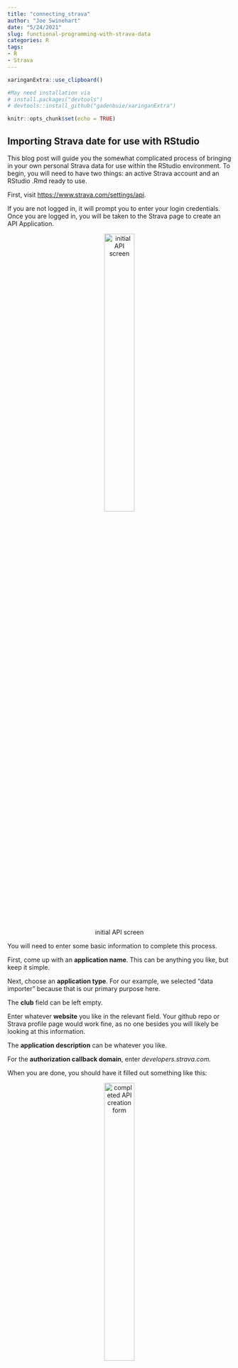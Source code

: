 ```yaml
---
title: "connecting_strava"
author: "Joe Swinehart"
date: "5/24/2021"
slug: functional-programming-with-strava-data
categories: R
tags:
- R
- Strava
---
```


```r
xaringanExtra::use_clipboard()

#May need installation via 
# install.packages("devtools")
# devtools::install_github("gadenbuie/xaringanExtra")
```

```r
knitr::opts_chunk$set(echo = TRUE)
```

## Importing Strava date for use with RStudio

This blog post will guide you the somewhat complicated process of bringing in your own personal Strava data for use within the RStudio environment. To begin, you will need to have two things: an active Strava account and an RStudio .Rmd ready to use.

First, visit <https://www.strava.com/settings/api>.

If you are not logged in, it will prompt you to enter your login credentials. Once you are logged in, you will be taken to the Strava page to create an API Application.

<center>

![initial API screen](img/shot1.png){width="40%"}

</center>

You will need to enter some basic information to complete this process.

First, come up with an **application name**. This can be anything you like, but keep it simple.

Next, choose an **application type**. For our example, we selected "data importer" because that is our primary purpose here.

The **club** field can be left empty.

Enter whatever **website** you like in the relevant field. Your github repo or Strava profile page would work fine, as no one besides you will likely be looking at this information.

The **application description** can be whatever you like.

For the **authorization callback domain**, enter *developers.strava.com.*

When you are done, you should have it filled out something like this:

<center>

![completed API creation form](img/shot2.png){width="40%"}

</center>

When you click on Create, it will ask you to update your app icon. You can add any image file you like, and then it will take you to a screen listing your information.

<center>

![click to reveal the secret!](img/shot4.png){width="40%"}

</center>

For the next step, you will need to show your **Client Secret**, which will display a long alphanumeric string that is unique to you. This allows RStudio to talk to Strava for the initial handshake, verifying your identity and allowing RStudio to pull your data.

In your .Rmd, add the following lines of code:

    # ```{r}
    # 
    # library(rStrava)
    # 
    # library(plyr)
    # 
    # app_name <- "ENTER_YOUR_APP_NAME_HERE "
    # 
    # app_client_id <- "ENTER_YOUR_CLIENT_ID_HERE"
    # 
    # app_secret <- "ENTER_YOUR_CLIENT_SECRET_HERE"
    # 
    # #create the authentication token (only once)
    # 
    # stoken <- httr::config(token = strava_oauth(app_name, app_client_id, app_secret,
    # 
    # app_scope="activity:read_all", cache=TRUE))
    # 
    # #retrieve local token
    # 
    # stoken <- httr::config(token = readRDS('.httr-oauth')[[1]])
    # 
    # filename_raw <- "./data_raw.Rda"
    # 
    # filename_df <- "./data_df.Rda"
    # 
    # if (file.exists(filename_df)) {
    # 
    # cat("….. download last week")
    # 
    # load("./data_df.Rda")
    # 
    # # create empty data frame with same amount of columns as existing data,
    # 
    # # otherwise column mismatch may occur
    # 
    # df_empty <- df_activities[0,]
    # 
    # # define last date minus 1 week for corrections
    # 
    # last_date <- as.Date(max(df_activities$start_date))-7
    # 
    # # get new activities and place in data frame
    # 
    # new_activities <- get_activity_list(stoken, after = last_date)
    # 
    # df_new_activities <- compile_activities(new_activities, units="metric")
    # 
    # df_new_activities <- rbind.fill(df_empty,df_new_activities)
    # 
    # # replace existing records with updated ones, ignore the warnings
    # 
    # suppressWarnings(df_activities[df_activities$id %in% df_new_activities$id, ] <- df_new_activities)
    # 
    # # combine dataframes
    # 
    # df_activities <- rbind.fill(df_activities,df_new_activities)
    # 
    # df_activities <- unique(df_activities)
    # 
    # }
    # 
    # {
    # 
    # cat("….. Downloading from 2004, this takes some time")
    # 
    # last_date <- as.Date("2004-01-01")
    # 
    # activities <- get_activity_list(stoken, after = last_date)
    # 
    # df_activities <- compile_activities(activities, units="metric")
    # 
    # }
    # 
    # # store dataframe
    # 
    # save(df_activities, file="data_df.Rda")

    ```

Some things to note: be sure to enter your own **Application Name**, **Client ID**, and **Client Secret** in the correct spots. After running that code chunk, you should connect to the Strava website for authorization.

Check both boxes, and then click Authorize to link Strava with your data.

<center>

![click to authorize](img/shot5.png){width="40%"}

</center>

After the Authorization is complete, you will have a file called *stoken* appear in your working environment. Once that file is in place, you can comment out the two lines of code directly under the spot where you entered your Client Secret. You will see a little note there that it only needs to happen once:

\#create the authentication token (only once)

Once you run that chunk, it will download your data into a dataframe called "*data_df.Rda*" which can be added to RStudio for your continued exploration.
